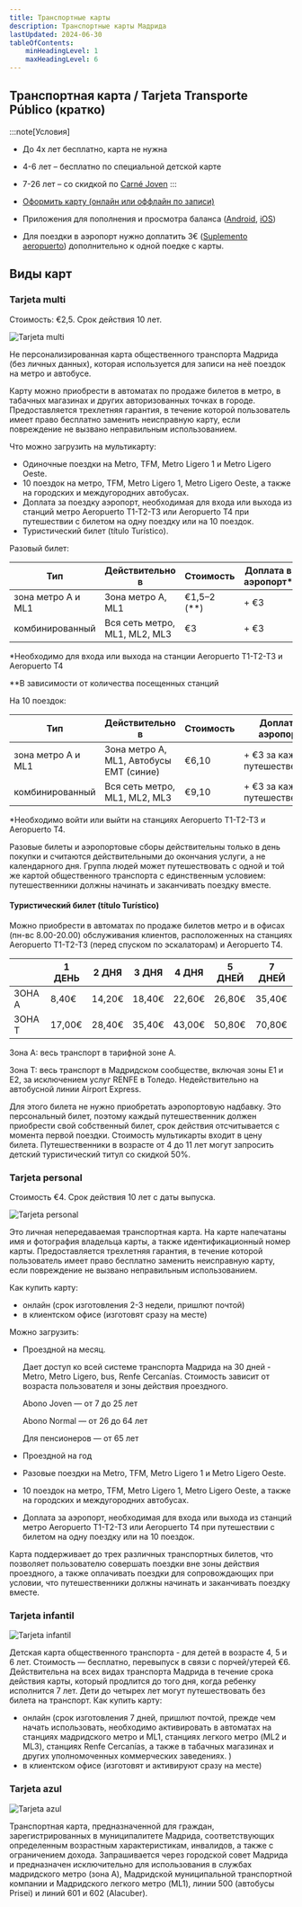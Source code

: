 ```yaml
---
title: Транспортные карты
description: Транспортные карты Мадрида
lastUpdated: 2024-06-30
tableOfContents:
    minHeadingLevel: 1
    maxHeadingLevel: 6
---
```





<LinkCard title="Карты метро" href="https://www.metromadrid.es/es/viaja-en-metro/plano-de-metro-de-madrid" />

<LinkCard title="Карта тарифных зон" href="https://crtm.es/billetes-y-tarifas/zonas-tarifarias/?zona=A&lang=es" />

<LinkCard title="Карта электричек Cercanías" href="https://www.crtm.es/media/14apxtll/cercanias.pdf" />

## Транспортная карта / Tarjeta Transporte Público (кратко)

:::note[Условия]
- До 4х лет бесплатно, карта не нужна
- 4-6 лет – бесплатно по специальной детской карте
- 7-26 лет – со скидкой по [Carné Joven](https://carnejovenmadrid.com/)
:::

- [Оформить карту (онлайн или оффлайн по записи)](https://tarjetatransportepublico.crtm.es/CRTM-ABONOS/home.aspx)
- Приложения для пополнения и просмотра баланса ([Android](https://play.google.com/store/apps/details?id=com.crtm.recarga&hl=es), [iOS](https://apps.apple.com/es/app/tarjeta-transporte/id1619770175?l=en-GB))
- Для поездки в аэропорт нужно доплатить 3€ ([Suplemento aeropuerto](https://www.aena.es/es/adolfo-suarez-madrid-barajas/como-llegar/metro.html#:~:text=Suplemento%20aeropuerto%3A%203%20%E2%82%AC,viajes%20metrob%C3%BAs%20y%20sencillo%20combinado)) дополнительно к одной поедке с карты.

## Виды карт

### Tarjeta multi
Стоимость: €2,5. Срок действия 10 лет.

![Tarjeta multi](../../../assets/images/tarjeta_multi.png)

Не персонализированная карта общественного транспорта Мадрида (без личных данных),
которая используется для записи на неё поездок на метро и автобусе.

Карту можно приобрести в автоматах по продаже билетов в метро, в табачных магазинах и других авторизованных точках в городе.
Предоставляется трехлетняя гарантия, в течение которой пользователь имеет право бесплатно заменить неисправную карту,
если повреждение не вызвано неправильным использованием.

Что можно загрузить на мультикарту:
- Одиночные поездки на Metro, TFM, Metro Ligero 1 и Metro Ligero Oeste.
- 10 поездок на метро, TFM, Metro Ligero 1, Metro Ligero Oeste, а также на городских и междугородних автобусах.
- Доплата за поездку аэропорт, необходимая для входа или выхода из станций метро Aeropuerto T1-T2-T3 или Aeropuerto T4
при путешествии с билетом на одну поездку или на 10 поездок.
- Туристический билет (título Turístico).

Разовый билет:


| Тип  | Действительно в | Стоимость | Доплата в аэропорт* |
| ------------- | ------------- | ------------- | ------------- |
| зона метро А и ML1  | Зона метро A, ML1 | €1,5–2 (**) | + €3 |
| комбинированный  | Вся сеть метро, ML1, ML2, ML3 | €3 | + €3 |

*Необходимо для входа или выхода на станции Aeropuerto T1-T2-T3 и Aeropuerto T4

**В зависимости от количества посещенных станций

На 10 поездок:

| Тип  | Действительно в | Стоимость | Доплата в аэропорт* |
| ------------- | ------------- | ------------- | ------------- |
| зона метро А и ML1  | Зона метро A, ML1, Автобусы ЕМТ (синие)  | €6,10 | + €3 за каждого путешественника |
| комбинированный  | Вся сеть метро, ML1, ML2, ML3 | €9,10 | + €3 за каждого путешественника |

*Необходимо войти или выйти на станциях Aeropuerto T1-T2-T3 и Aeropuerto T4.

Разовые билеты и аэропортовые сборы действительны только в день покупки и считаются действительными до окончания услуги,
а не календарного дня.
Группа людей может путешествовать с одной и той же картой общественного транспорта с единственным условием:
путешественники должны начинать и заканчивать поездку вместе.


#### Туристический билет (título Turístico)


Можно приобрести в автоматах по продаже билетов метро и в офисах (пн-вс 8.00-20.00) обслуживания клиентов,
расположенных на станциях Aeropuerto T1-T2-T3 (перед спуском по эскалаторам) и Aeropuerto T4.

| | 1 ДЕНЬ | 2 ДНЯ | 3 ДНЯ | 4 ДНЯ | 5 ДНЕЙ | 7 ДНЕЙ |
| ------ | ------- | ------ | ------- | ------ | ------- | ------- |
| ЗОНА А | 8,40€ | 14,20€ | 18,40€ | 22,60€ | 26,80€ | 35,40€ |
| ЗОНА T | 17,00€ | 28,40€ | 35,40€ | 43,00€ | 50,80€ | 70,80€ |

Зона A: весь транспорт в тарифной зоне A.

Зона T: весь транспорт в Мадридском сообществе, включая зоны E1 и E2, за исключением услуг RENFE в Толедо.
Недействительно на автобусной линии Airport Express.

Для этого билета не нужно приобретать аэропортовую надбавку.
Это персональный билет, поэтому каждый путешественник должен приобрести свой собственный билет,
срок действия отсчитывается с момента первой поездки. Стоимость мультикарты входит в цену билета.
Путешественники в возрасте от 4 до 11 лет могут запросить детский туристический титул со скидкой 50%.


### Tarjeta personal
Стоимость €4. Срок действия 10 лет с даты выпуска.

![Tarjeta personal](../../../assets/images/tarjeta_personal.png)

Это личная непередаваемая транспортная карта.
На карте напечатаны имя и фотография владельца карты, а также идентификационный номер карты.
Предоставляется трехлетняя гарантия, в течение которой пользователь имеет право бесплатно заменить неисправную карту,
если повреждение не вызвано неправильным использованием.

Как купить карту:
- онлайн (срок изготовления 2-3 недели, пришлют почтой)
- в клиентском офисе (изготовят сразу на месте)

Можно загрузить:
- Проездной на месяц.

    Дает доступ ко всей системе транспорта Мадрида на 30 дней - Metro, Metro Ligero, bus, Renfe Cercanías.
    Стоимость зависит от возраста пользователя и зоны действия проездного.

    Abono Joven — от 7 до 25 лет

    Abono Normal — от 26 до 64 лет

    Для пенсионеров — от 65 лет

- Проездной на год
- Разовые поездки на Metro, TFM, Metro Ligero 1 и Metro Ligero Oeste.
- 10 поездок на метро, TFM, Metro Ligero 1, Metro Ligero Oeste, а также на городских и междугородних автобусах.
- Доплата за аэропорт, необходимая для входа или выхода из станций метро Aeropuerto T1-T2-T3 или Aeropuerto T4
при путешествии с билетом на одну поездку или на 10 поездок.

Карта поддерживает до трех различных транспортных билетов, что позволяет пользователю совершать поездки вне зоны действия
проездного, а также оплачивать поездки для сопровождающих при условии, что путешественники должны начинать и заканчивать поездку
вместе.



### Tarjeta infantil

![Tarjeta infantil](../../../assets/images/tarjeta_infantil.png)

Детская карта общественного транспорта - для детей в возрасте 4, 5 и 6 лет.
Стоимость — бесплатно, перевыпуск в связи с порчей/утерей €6.
Действительна на всех видах транспорта Мадрида в течение срока действия карты, который продлится до того дня, когда ребенку исполнится 7 лет.
Дети до четырех лет могут путешествовать без билета на транспорт.
Как купить карту:
- онлайн (срок изготовления 7 дней, пришлют почтой, прежде чем начать использовать,
необходимо активировать в автоматах на станциях мадридского метро и ML1, станциях легкого метро (ML2 и ML3),
станциях Renfe Cercanías, а также в табачных магазинах и других уполномоченных коммерческих заведениях. )
- в клиентском офисе (изготовят и активируют сразу на месте)



### Tarjeta azul

![Tarjeta azul](../../../assets/images/tarjeta_azul.png)


Транспортная карта, предназначенной для граждан, зарегистрированных в муниципалитете Мадрида,
соответствующих определенным возрастным характеристикам, инвалидов, а также с ограничением дохода.
Запрашивается через городской совет Мадрида и предназначен исключительно для использования в службах мадридского метро (зона A),
Мадридской муниципальной транспортной компании и Мадридского легкого метро (ML1), линии 500 (автобусы Prisei)
и линий 601 и 602 (Alacuber).
